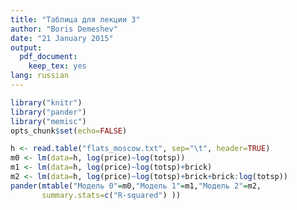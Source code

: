 ```yaml
---
title: "Таблица для лекции 3"
author: "Boris Demeshev"
date: "21 January 2015"
output:
  pdf_document:
    keep_tex: yes
lang: russian
---
```




```r
library("knitr")
library("pander")
library("memisc")
opts_chunk$set(echo=FALSE)
```

```r
h <- read.table("flats_moscow.txt", sep="\t", header=TRUE)
m0 <- lm(data=h, log(price)~log(totsp))
m1 <- lm(data=h, log(price)~log(totsp)+brick)
m2 <- lm(data=h, log(price)~log(totsp)+brick+brick:log(totsp))
pander(mtable("Модель 0"=m0,"Модель 1"=m1,"Модель 2"=m2,
       summary.stats=c("R-squared") ))
```


